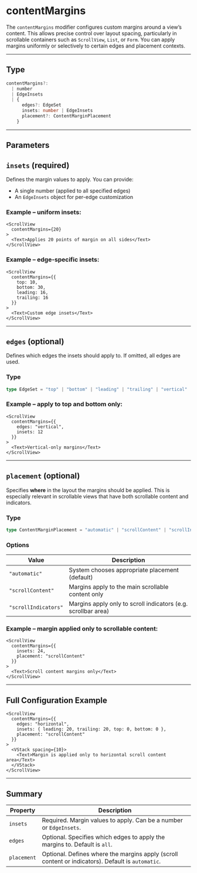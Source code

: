 # contentMargins 

The `contentMargins` modifier configures custom margins around a view’s content. This allows precise control over layout spacing, particularly in scrollable containers such as `ScrollView`, `List`, or `Form`. You can apply margins uniformly or selectively to certain edges and placement contexts.

---

## Type

```ts
contentMargins?: 
  | number
  | EdgeInsets
  | {
      edges?: EdgeSet
      insets: number | EdgeInsets
      placement?: ContentMarginPlacement
    }
```

---

## Parameters

## `insets` (required)

Defines the margin values to apply. You can provide:

* A single number (applied to all specified edges)
* An `EdgeInsets` object for per-edge customization

### Example – uniform insets:

```tsx
<ScrollView
  contentMargins={20}
>
  <Text>Applies 20 points of margin on all sides</Text>
</ScrollView>
```

### Example – edge-specific insets:

```tsx
<ScrollView
  contentMargins={{
    top: 10,
    bottom: 30,
    leading: 16,
    trailing: 16
  }}
>
  <Text>Custom edge insets</Text>
</ScrollView>
```

---

## `edges` (optional)

Defines which edges the insets should apply to. If omitted, all edges are used.

### Type

```ts
type EdgeSet = "top" | "bottom" | "leading" | "trailing" | "vertical" | "horizontal" | "all"
```

### Example – apply to top and bottom only:

```tsx
<ScrollView
  contentMargins={{
    edges: "vertical",
    insets: 12
  }}
>
  <Text>Vertical-only margins</Text>
</ScrollView>
```

---

## `placement` (optional)

Specifies **where** in the layout the margins should be applied. This is especially relevant in scrollable views that have both scrollable content and indicators.

### Type

```ts
type ContentMarginPlacement = "automatic" | "scrollContent" | "scrollIndicators"
```

### Options

| Value                | Description                                                   |
| -------------------- | ------------------------------------------------------------- |
| `"automatic"`        | System chooses appropriate placement (default)                |
| `"scrollContent"`    | Margins apply to the main scrollable content only             |
| `"scrollIndicators"` | Margins apply only to scroll indicators (e.g. scrollbar area) |

### Example – margin applied only to scrollable content:

```tsx
<ScrollView
  contentMargins={{
    insets: 24,
    placement: "scrollContent"
  }}
>
  <Text>Scroll content margins only</Text>
</ScrollView>
```

---

## Full Configuration Example

```tsx
<ScrollView
  contentMargins={{
    edges: "horizontal",
    insets: { leading: 20, trailing: 20, top: 0, bottom: 0 },
    placement: "scrollContent"
  }}
>
  <VStack spacing={10}>
    <Text>Margin is applied only to horizontal scroll content area</Text>
  </VStack>
</ScrollView>
```

---

## Summary

| Property    | Description                                                                                       |
| ----------- | ------------------------------------------------------------------------------------------------- |
| `insets`    | Required. Margin values to apply. Can be a number or `EdgeInsets`.                                |
| `edges`     | Optional. Specifies which edges to apply the margins to. Default is `all`.                        |
| `placement` | Optional. Defines where the margins apply (scroll content or indicators). Default is `automatic`. |
